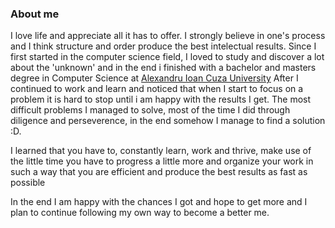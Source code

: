 ### About me 

I love life and appreciate all it has to offer. 
I strongly believe in one's process and I think structure and order produce the best intelectual results.
Since I first started in the computer science field, I loved to study and discover a lot about the 'unknown' and in the end i finished with a bachelor and masters degree in Computer Science at [Alexandru Ioan Cuza University](https://www.info.uaic.ro/en/home-page-2/)
After I continued to work and learn and noticed that when I start to focus on a problem it is hard to stop until i am happy with the results I get. 
The most difficult problems I managed to solve, most of the time I did through diligence and perseverence, in the end somehow I manage to find a solution :D.

I learned that you have to, constantly learn, work and thrive, make use of the little time you have to progress a little more and organize your work in such a way that you are efficient and produce the best results as fast as possible

In the end I am happy with the chances I got and hope to get more and I plan to continue following my own way to become a better me.
